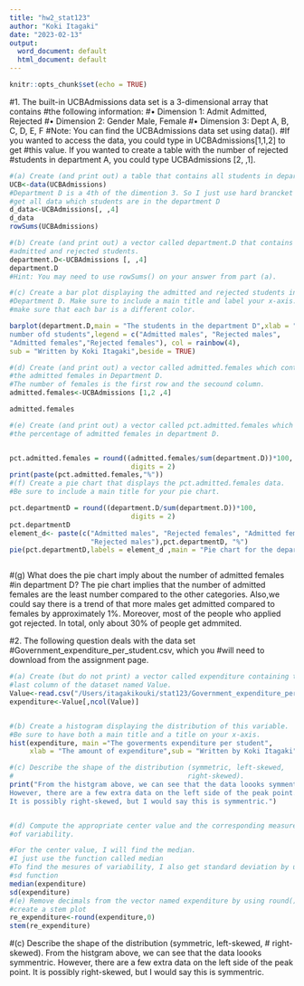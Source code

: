 ```yaml
---
title: "hw2_stat123"
author: "Koki Itagaki"
date: "2023-02-13"
output:
  word_document: default
  html_document: default
---
```


```r
knitr::opts_chunk$set(echo = TRUE)
```
#1. The built-in UCBAdmissions data set is a 3-dimensional array that contains
#the following information:
#• Dimension 1: Admit Admitted, Rejected
#• Dimension 2: Gender Male, Female
#• Dimension 3: Dept A, B, C, D, E, F
#Note: You can find the UCBAdmissions data set using data().
#If you wanted to access the data, you could type in UCBAdmissions[1,1,2] to get
#this value. If you wanted to create a table with the number of rejected 
#students in department A, you could type UCBAdmissions [2, ,1].

```r
#(a) Create (and print out) a table that contains all students in department D
UCB<-data(UCBAdmissions)
#Department D is a 4th of the dimention 3. So I just use hard brancket to 
#get all data which students are in the department D
d_data<-UCBAdmissions[, ,4]
d_data
rowSums(UCBAdmissions)

#(b) Create (and print out) a vector called department.D that contains the 
#admitted and rejected students.
department.D<-UCBAdmissions [, ,4]
department.D
#Hint: You may need to use rowSums() on your answer from part (a).

#(c) Create a bar plot displaying the admitted and rejected students in 
#Department D. Make sure to include a main title and label your x-axis. Also, 
#make sure that each bar is a different color.

barplot(department.D,main = "The students in the department D",xlab = "The 
number ofd students",legend = c("Admitted males", "Rejected males", 
"Admitted females","Rejected females"), col = rainbow(4),
sub = "Written by Koki Itagaki",beside = TRUE)

#(d) Create (and print out) a vector called admitted.females which contains
#the admitted females in Department D.
#The number of females is the first row and the secound column.
admitted.females<-UCBAdmissions [1,2 ,4]

admitted.females

#(e) Create (and print out) a vector called pct.admitted.females which contains
#the percentage of admitted females in department D.


pct.admitted.females = round((admitted.females/sum(department.D))*100,
                              digits = 2)
print(paste(pct.admitted.females,"%"))
#(f) Create a pie chart that displays the pct.admitted.females data. 
#Be sure to include a main title for your pie chart.

pct.departmentD = round((department.D/sum(department.D))*100,
                              digits = 2)
pct.departmentD
element_d<- paste(c("Admitted males", "Rejected females", "Admitted females",
                    "Rejected males"),pct.departmentD, "%")
pie(pct.departmentD,labels = element_d ,main = "Pie chart for the department D")



```

#(g) What does the pie chart imply about the number of admitted females 
#in department D?
The pie chart implies that the number of admitted females are the least number
compared to the other categories. Also,we could say there is a trend of that 
more males get admitted compared to females by approximately 1%.
Moreover, most of the people who applied got rejected.
In total, only about 30% of people get admmited.



#2. The following question deals with the data set 
#Government_expenditure_per_student.csv, which you
#will need to download from the assignment page.
```r

#(a) Create (but do not print) a vector called expenditure containing the
#last column of the dataset named Value.
Value<-read.csv("/Users/itagakikouki/stat123/Government_expenditure_per_student.csv")
expenditure<-Value[,ncol(Value)]


#(b) Create a histogram displaying the distribution of this variable.
#Be sure to have both a main title and a title on your x-axis.
hist(expenditure, main ="The goverments expenditure per student", 
     xlab = "The amount of expenditure",sub = "Written by Koki Itagaki")

#(c) Describe the shape of the distribution (symmetric, left-skewed, 
#                                           right-skewed).
print("From the histgram above, we can see that the data loooks symmentric.
However, there are a few extra data on the left side of the peak point.
It is possibly right-skewed, but I would say this is symmentric.")


#(d) Compute the appropriate center value and the corresponding measures 
#of variability.

#For the center value, I will find the median.
#I just use the function called median
#To find the mesures of variability, I also get standard deviation by using
#sd function
median(expenditure)
sd(expenditure)
#(e) Remove decimals from the vector named expenditure by using round() and
#create a stem plot
re_expenditure<-round(expenditure,0)
stem(re_expenditure)

```

#(c) Describe the shape of the distribution (symmetric, left-skewed, 
#                                           right-skewed).
From the histgram above, we can see that the data loooks symmentric.
However, there are a few extra data on the left side of the peak point.
It is possibly right-skewed, but I would say this is symmentric.









